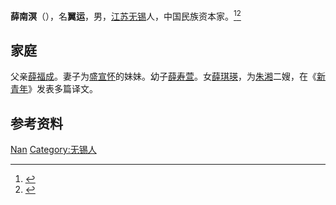 '''薛南溟'''（{{bd|1862年||1929年|}}），名'''翼运'''，男，[[江苏|江苏]][[无锡|无锡]]人，中国民族资本家。<ref>{{Cite book|title=民国人物大辞典|author=徐友春主编; 蔡鸿源, 周兴培副主编|publisher=河北人民出版社|year=1991|isbn=|location=石家庄|pages=}}</ref><ref>{{Cite book|title=无锡名人辞典|author=赵永良主编; 徐暐, 张海保, 徐明明副主编|publisher=南京大学出版社|year=1989|isbn=|location=南京|pages=}}</ref>

== 家庭 ==
父亲[[薛福成|薛福成]]。妻子为[[盛宣怀|盛宣怀]]的妹妹。幼子[[薛寿萱|薛寿萱]]。女[[薛琪瑛|薛琪瑛]]，为[[朱湘|朱湘]]二嫂，在《[[新青年|新青年]]》发表多篇译文。

== 参考资料 ==
{{reflist}}

{{Authority control}}
{{DEFAULTSORT:Xue薛}}
[[Category:薛姓|Nan]]
[[Category:无锡人|Category:无锡人]]

{{中国人物小作品}}